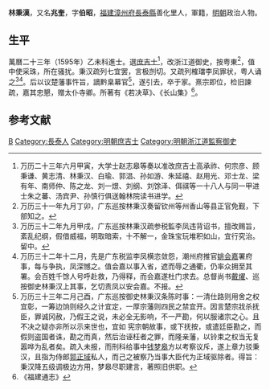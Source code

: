 '''林秉漢'''，又名'''兆奎'''，字'''伯昭'''，[[福建|福建]][[漳州府|漳州府]][[長泰縣|長泰縣]]善化里人，軍籍，[[明朝|明朝]]政治人物。
 
== 生平 ==
萬曆二十三年（1595年）乙未科進士。選[[庶吉士|庶吉士]]<ref>万历二十三年六月甲寅，大学士赵志皋等奏以准改庶吉士高承祚、何宗彦、顾秉谦、黄志清、林秉汉、白瑜、郭淐、孙如游、朱延禧、赵用光、邓士龙、梁有年、南师仲、陈之龙、刘一燝、刘纲、刘馀泽、佴祺等一十八人与同一甲进士朱之蕃、汤宾尹、孙慎行俱送翰林院读书进学。</ref>，改浙江道御史，按粤東<ref>万历三十一年九月丁卯，广东巡按林秉汉奏留钦州等州香山等县正官免觐，下部知之。</ref>，值中使采珠，所在骚扰。秉汉疏列七宜罢，言极剀切。又疏列榷璫李凤罪状，粤人诵之<ref>万历三十二年九月甲戌，广东巡按林秉汉疏参税監李凤违背诏书，擅改赐旨，紊乱纪纲，假借威福，明取暗索，十不解一，金珠宝玩堆积如山，宜行究治。留中。</ref><ref>万历三十二年十二月，先是广东税监李凤横恣敛怨，潮州府推官[[姚会嘉|姚会嘉]]署府事，每与争执，凤深憾之。值会嘉以事入省，遮而辱之通衢，仍率众拥至其署。会百姓千馀人号呼赴救，乃得释，而会嘉遂杜门求去。总督尚书[[戴燿|戴燿]]、巡按御史林秉汉上其事，乞切责凤以安会嘉。不报。</ref>。后以议楚藩事忤旨，謫黔臬幕官<ref>万历三十三年二月己酉，广东巡按御史林秉汉条陈时事：一清仕路则用舍之权宜彰，一筹边饷则经久之计宜定，一厚宗藩则四民之禁宜开。因言楚宗戕杀抚臣，罪诚冈赦，乃假王之说，未必全无影响，不一严勘，何以服诸宗之心。且不决之疑亦非所以示来世也，宜如 宪宗朝故事，或下抚按，或遣廷臣勘之，而假则盗国者诛，勘之而真，然后治诬枉者之罪，而隆亲藩，以铃束之权当无复嚣哗为乱者矣。疏入未报，而刑科给事中[[钱梦皋|钱梦皋]]方以考察议斥，遂上章力驳秉汉，且指为侍郎[[郭正域|郭正域]]私人，而己之被察乃当事大臣代为正域驱除者。得旨：秉汉降五级调极边方用，梦皋尽职建言，著照旧供职。</ref>，遂引去，卒于家。熹宗即位，检旧諫疏，嘉其忠懇，赠太仆寺卿。所著有《若决草》、《长山集》<ref>《福建通志》</ref>。

==参考文献==
{{reflist}}

{{萬曆二十三年乙未科殿試金榜}}

{{Authority control}}

{{DEFAULTSORT:Lin林}}
[[Category:林姓|B]]
[[Category:長泰人|Category:長泰人]]
[[Category:明朝庶吉士|Category:明朝庶吉士]]
[[Category:明朝浙江道監察御史|Category:明朝浙江道監察御史]]

 
{{明朝官员小作品}}